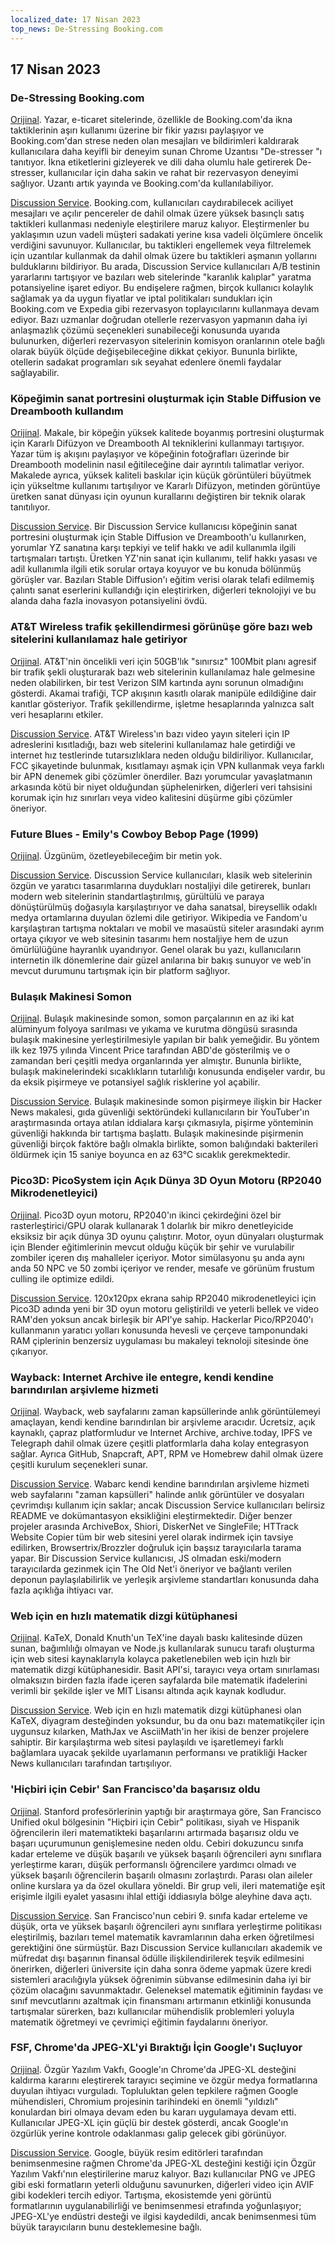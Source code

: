 ```yaml
---
localized_date: 17 Nisan 2023
top_news: De-Stressing Booking.com
---
```




<CallToAction />

<Steps>

## 17 Nisan 2023

### De-Stressing Booking.com

[Orijinal](https://www.alexcharlton.co/projects/booking-com-de-stresser).
Yazar, e-ticaret sitelerinde, özellikle de Booking.com'da ikna taktiklerinin aşırı kullanımı üzerine bir fikir yazısı paylaşıyor ve Booking.com'dan strese neden olan mesajları ve bildirimleri kaldırarak kullanıcılara daha keyifli bir deneyim sunan Chrome Uzantısı "De-stresser "ı tanıtıyor. İkna etiketlerini gizleyerek ve dili daha olumlu hale getirerek De-stresser, kullanıcılar için daha sakin ve rahat bir rezervasyon deneyimi sağlıyor. Uzantı artık yayında ve Booking.com'da kullanılabiliyor.

[Discussion Service](http://news.ycombinator.com/item?id=35590734).
Booking.com, kullanıcıları caydırabilecek aciliyet mesajları ve açılır pencereler de dahil olmak üzere yüksek basınçlı satış taktikleri kullanması nedeniyle eleştirilere maruz kalıyor. Eleştirmenler bu yaklaşımın uzun vadeli müşteri sadakati yerine kısa vadeli ölçümlere öncelik verdiğini savunuyor. Kullanıcılar, bu taktikleri engellemek veya filtrelemek için uzantılar kullanmak da dahil olmak üzere bu taktikleri aşmanın yollarını bulduklarını bildiriyor. Bu arada, Discussion Service kullanıcıları A/B testinin yararlarını tartışıyor ve bazıları web sitelerinde "karanlık kalıplar" yaratma potansiyeline işaret ediyor. Bu endişelere rağmen, birçok kullanıcı kolaylık sağlamak ya da uygun fiyatlar ve iptal politikaları sundukları için Booking.com ve Expedia gibi rezervasyon toplayıcılarını kullanmaya devam ediyor. Bazı uzmanlar doğrudan otellerle rezervasyon yapmanın daha iyi anlaşmazlık çözümü seçenekleri sunabileceği konusunda uyarıda bulunurken, diğerleri rezervasyon sitelerinin komisyon oranlarının otele bağlı olarak büyük ölçüde değişebileceğine dikkat çekiyor. Bununla birlikte, otellerin sadakat programları sık seyahat edenlere önemli faydalar sağlayabilir.

### Köpeğimin sanat portresini oluşturmak için Stable Diffusion ve Dreambooth kullandım

[Orijinal](https://www.shruggingface.com/blog/how-i-used-stable-diffusion-and-dreambooth-to-create-a-painted-portrait-of-my-dog).
Makale, bir köpeğin yüksek kalitede boyanmış portresini oluşturmak için Kararlı Difüzyon ve Dreambooth AI tekniklerini kullanmayı tartışıyor. Yazar tüm iş akışını paylaşıyor ve köpeğinin fotoğrafları üzerinde bir Dreambooth modelinin nasıl eğitileceğine dair ayrıntılı talimatlar veriyor. Makalede ayrıca, yüksek kaliteli baskılar için küçük görüntüleri büyütmek için yükseltme kullanımı tartışılıyor ve Kararlı Difüzyon, metinden görüntüye üretken sanat dünyası için oyunun kurallarını değiştiren bir teknik olarak tanıtılıyor.

[Discussion Service](http://news.ycombinator.com/item?id=35592847).
Bir Discussion Service kullanıcısı köpeğinin sanat portresini oluşturmak için Stable Diffusion ve Dreambooth'u kullanırken, yorumlar YZ sanatına karşı tepkiyi ve telif hakkı ve adil kullanımla ilgili tartışmaları tartıştı. Üretken YZ'nin sanat için kullanımı, telif hakkı yasası ve adil kullanımla ilgili etik sorular ortaya koyuyor ve bu konuda bölünmüş görüşler var. Bazıları Stable Diffusion'ı eğitim verisi olarak telafi edilmemiş çalıntı sanat eserlerini kullandığı için eleştirirken, diğerleri teknolojiyi ve bu alanda daha fazla inovasyon potansiyelini övdü.

### AT&T Wireless trafik şekillendirmesi görünüşe göre bazı web sitelerini kullanılamaz hale getiriyor

[Orijinal](https://adriano.fyi/post/2023/2023-04-16-att-traffic-shaping-makes-websites-unusable/).
AT&T'nin öncelikli veri için 50GB'lık "sınırsız" 100Mbit planı agresif bir trafik şekli oluşturarak bazı web sitelerinin kullanılamaz hale gelmesine neden olabilirken, bir test Verizon SIM kartında aynı sorunun olmadığını gösterdi. Akamai trafiği, TCP akışının kasıtlı olarak manipüle edildiğine dair kanıtlar gösteriyor. Trafik şekillendirme, işletme hesaplarında yalnızca salt veri hesaplarını etkiler.

[Discussion Service](http://news.ycombinator.com/item?id=35592607).
AT&T Wireless'ın bazı video yayın siteleri için IP adreslerini kısıtladığı, bazı web sitelerini kullanılamaz hale getirdiği ve internet hız testlerinde tutarsızlıklara neden olduğu bildiriliyor. Kullanıcılar, FCC şikayetinde bulunmak, kısıtlamayı aşmak için VPN kullanmak veya farklı bir APN denemek gibi çözümler önerdiler. Bazı yorumcular yavaşlatmanın arkasında kötü bir niyet olduğundan şüphelenirken, diğerleri veri tahsisini korumak için hız sınırları veya video kalitesini düşürme gibi çözümler öneriyor.

### Future Blues - Emily's Cowboy Bebop Page (1999)

[Orijinal](https://futureblues.com/).
Üzgünüm, özetleyebileceğim bir metin yok.

[Discussion Service](http://news.ycombinator.com/item?id=35589124).
Discussion Service kullanıcıları, klasik web sitelerinin özgün ve yaratıcı tasarımlarına duydukları nostaljiyi dile getirerek, bunları modern web sitelerinin standartlaştırılmış, gürültülü ve paraya dönüştürülmüş doğasıyla karşılaştırıyor ve daha sanatsal, bireysellik odaklı medya ortamlarına duyulan özlemi dile getiriyor. Wikipedia ve Fandom'u karşılaştıran tartışma noktaları ve mobil ve masaüstü siteler arasındaki ayrım ortaya çıkıyor ve web sitesinin tasarımı hem nostaljiye hem de uzun ömürlülüğüne hayranlık uyandırıyor. Genel olarak bu yazı, kullanıcıların internetin ilk dönemlerine dair güzel anılarına bir bakış sunuyor ve web'in mevcut durumunu tartışmak için bir platform sağlıyor.

### Bulaşık Makinesi Somon

[Orijinal](https://en.wikipedia.org/wiki/Dishwasher_salmon).
Bulaşık makinesinde somon, somon parçalarının en az iki kat alüminyum folyoya sarılması ve yıkama ve kurutma döngüsü sırasında bulaşık makinesine yerleştirilmesiyle yapılan bir balık yemeğidir. Bu yöntem ilk kez 1975 yılında Vincent Price tarafından ABD'de gösterilmiş ve o zamandan beri çeşitli medya organlarında yer almıştır. Bununla birlikte, bulaşık makinelerindeki sıcaklıkların tutarlılığı konusunda endişeler vardır, bu da eksik pişirmeye ve potansiyel sağlık risklerine yol açabilir.

[Discussion Service](http://news.ycombinator.com/item?id=35586683).
Bulaşık makinesinde somon pişirmeye ilişkin bir Hacker News makalesi, gıda güvenliği sektöründeki kullanıcıların bir YouTuber'ın araştırmasında ortaya atılan iddialara karşı çıkmasıyla, pişirme yönteminin güvenliği hakkında bir tartışma başlattı. Bulaşık makinesinde pişirmenin güvenliği birçok faktöre bağlı olmakla birlikte, somon balığındaki bakterileri öldürmek için 15 saniye boyunca en az 63°C sıcaklık gerekmektedir.

### Pico3D: PicoSystem için Açık Dünya 3D Oyun Motoru (RP2040 Mikrodenetleyici)

[Orijinal](https://github.com/bernhardstrobl/Pico3D).
Pico3D oyun motoru, RP2040'ın ikinci çekirdeğini özel bir rasterleştirici/GPU olarak kullanarak 1 dolarlık bir mikro denetleyicide eksiksiz bir açık dünya 3D oyunu çalıştırır. Motor, oyun dünyaları oluşturmak için Blender eğitimlerinin mevcut olduğu küçük bir şehir ve vurulabilir zombiler içeren dış mahalleler içeriyor. Motor simülasyonu şu anda aynı anda 50 NPC ve 50 zombi içeriyor ve render, mesafe ve görünüm frustum culling ile optimize edildi.

[Discussion Service](http://news.ycombinator.com/item?id=35589172).
120x120px ekrana sahip RP2040 mikrodenetleyici için Pico3D adında yeni bir 3D oyun motoru geliştirildi ve yeterli bellek ve video RAM'den yoksun ancak birleşik bir API'ye sahip. Hackerlar Pico/RP2040'ı kullanmanın yaratıcı yolları konusunda hevesli ve çerçeve tamponundaki RAM çiplerinin benzersiz uygulaması bu makaleyi teknoloji sitesinde öne çıkarıyor.

### Wayback: Internet Archive ile entegre, kendi kendine barındırılan arşivleme hizmeti

[Orijinal](https://github.com/wabarc/wayback).
Wayback, web sayfalarını zaman kapsüllerinde anlık görüntülemeyi amaçlayan, kendi kendine barındırılan bir arşivleme aracıdır. Ücretsiz, açık kaynaklı, çapraz platformludur ve Internet Archive, archive.today, IPFS ve Telegraph dahil olmak üzere çeşitli platformlarla daha kolay entegrasyon sağlar. Ayrıca GitHub, Snapcraft, APT, RPM ve Homebrew dahil olmak üzere çeşitli kurulum seçenekleri sunar.

[Discussion Service](http://news.ycombinator.com/item?id=35586845).
Wabarc kendi kendine barındırılan arşivleme hizmeti web sayfalarını "zaman kapsülleri" halinde anlık görüntüler ve dosyaları çevrimdışı kullanım için saklar; ancak Discussion Service kullanıcıları belirsiz README ve dokümantasyon eksikliğini eleştirmektedir. Diğer benzer projeler arasında ArchiveBox, Shiori, DiskerNet ve SingleFile; HTTrack Website Copier tüm bir web sitesini yerel olarak indirmek için tavsiye edilirken, Browsertrix/Brozzler doğruluk için başsız tarayıcılarla tarama yapar. Bir Discussion Service kullanıcısı, JS olmadan eski/modern tarayıcılarda gezinmek için The Old Net'i öneriyor ve bağlantı verilen deponun paylaşılabilirlik ve yerleşik arşivleme standartları konusunda daha fazla açıklığa ihtiyacı var.

### Web için en hızlı matematik dizgi kütüphanesi

[Orijinal](https://katex.org/).
KaTeX, Donald Knuth'un TeX'ine dayalı baskı kalitesinde düzen sunan, bağımlılığı olmayan ve Node.js kullanılarak sunucu tarafı oluşturma için web sitesi kaynaklarıyla kolayca paketlenebilen web için hızlı bir matematik dizgi kütüphanesidir. Basit API'si, tarayıcı veya ortam sınırlaması olmaksızın birden fazla ifade içeren sayfalarda bile matematik ifadelerini verimli bir şekilde işler ve MIT Lisansı altında açık kaynak kodludur.

[Discussion Service](http://news.ycombinator.com/item?id=35588985).
Web için en hızlı matematik dizgi kütüphanesi olan KaTeX, diyagram desteğinden yoksundur, bu da onu bazı matematikçiler için uygunsuz kılarken, MathJax ve AsciiMath'in her ikisi de benzer projelere sahiptir. Bir karşılaştırma web sitesi paylaşıldı ve işaretlemeyi farklı bağlamlara uyacak şekilde uyarlamanın performansı ve pratikliği Hacker News kullanıcıları tarafından tartışılıyor.

### 'Hiçbiri için Cebir' San Francisco'da başarısız oldu

[Orijinal](https://www.joannejacobs.com/post/algebra-for-none-fails-in-san-francisco).
Stanford profesörlerinin yaptığı bir araştırmaya göre, San Francisco Unified okul bölgesinin "Hiçbiri için Cebir" politikası, siyah ve Hispanik öğrencilerin ileri matematikteki başarılarını artırmada başarısız oldu ve başarı uçurumunun genişlemesine neden oldu. Cebiri dokuzuncu sınıfa kadar erteleme ve düşük başarılı ve yüksek başarılı öğrencileri aynı sınıflara yerleştirme kararı, düşük performanslı öğrencilere yardımcı olmadı ve yüksek başarılı öğrencilerin başarılı olmasını zorlaştırdı. Parası olan aileler online kurslara ya da özel okullara yöneldi. Bir grup veli, ileri matematiğe eşit erişimle ilgili eyalet yasasını ihlal ettiği iddiasıyla bölge aleyhine dava açtı.

[Discussion Service](http://news.ycombinator.com/item?id=35595026).
San Francisco'nun cebiri 9. sınıfa kadar erteleme ve düşük, orta ve yüksek başarılı öğrencileri aynı sınıflara yerleştirme politikası eleştirilmiş, bazıları temel matematik kavramlarının daha erken öğretilmesi gerektiğini öne sürmüştür. Bazı Discussion Service kullanıcıları akademik ve müfredat dışı başarının finansal ödülle ilişkilendirilerek teşvik edilmesini önerirken, diğerleri üniversite için daha sonra ödeme yapmak üzere kredi sistemleri aracılığıyla yüksek öğrenimin sübvanse edilmesinin daha iyi bir çözüm olacağını savunmaktadır. Geleneksel matematik eğitiminin faydası ve sınıf mevcutlarını azaltmak için finansmanı artırmanın etkinliği konusunda tartışmalar sürerken, bazı kullanıcılar mühendislik problemleri yoluyla matematik öğretmeyi ve çevrimiçi eğitimin faydalarını öneriyor.

### FSF, Chrome'da JPEG-XL'yi Bıraktığı İçin Google'ı Suçluyor

[Orijinal](https://www.phoronix.com/news/FSF-Slams-Google-JPEG-XL).
Özgür Yazılım Vakfı, Google'ın Chrome'da JPEG-XL desteğini kaldırma kararını eleştirerek tarayıcı seçimine ve özgür medya formatlarına duyulan ihtiyacı vurguladı. Topluluktan gelen tepkilere rağmen Google mühendisleri, Chromium projesinin tarihindeki en önemli "yıldızlı" konulardan biri olmaya devam eden bu kararı uygulamaya devam etti. Kullanıcılar JPEG-XL için güçlü bir destek gösterdi, ancak Google'ın özgürlük yerine kontrole odaklanması galip gelecek gibi görünüyor.

[Discussion Service](http://news.ycombinator.com/item?id=35589179).
Google, büyük resim editörleri tarafından benimsenmesine rağmen Chrome'da JPEG-XL desteğini kestiği için Özgür Yazılım Vakfı'nın eleştirilerine maruz kalıyor. Bazı kullanıcılar PNG ve JPEG gibi eski formatların yeterli olduğunu savunurken, diğerleri video için AVIF gibi kodekleri tercih ediyor. Tartışma, ekosistemde yeni görüntü formatlarının uygulanabilirliği ve benimsenmesi etrafında yoğunlaşıyor; JPEG-XL'ye endüstri desteği ve ilgisi kaydedildi, ancak benimsenmesi tüm büyük tarayıcıların bunu desteklemesine bağlı.

</Steps>
